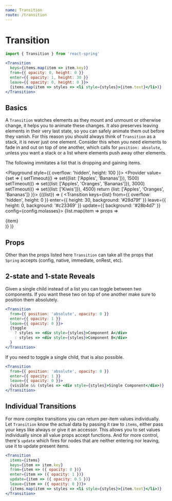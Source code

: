 ```yaml
---
name: Transition
route: /transition
---
```



# Transition

```jsx
import { Transition } from 'react-spring'

<Transition
  keys={items.map(item => item.key)}
  from={{ opacity: 0, height: 0 }}
  enter={{ opacity: 1, height: 30 }}
  leave={{ opacity: 0, height: 0 }}>
  {items.map(item => styles => <li style={styles}>{item.text}</li>)}
</Transition>
```

## Basics

A `Transition` watches elements as they mount and unmount or otherwise change, it helps you to animate these changes. It also preserves leaving elements in their very last state, so you can safely animate them out before they vanish. For this reason you should always think of `Transition` as a stack, it is never just one element. Consider this when you need elements to fade in and out on top of one another, which calls for `position: absolute`, unless you want a stack or a list where elements push away other elements.

The following immitates a list that is dropping and gaining items.

<Playground style={{ overflow: 'hidden', height: 100 }}>
  <Provider value={set => {
    setTimeout(() => set({list: ['Apples', 'Bananas']}), 1500)
    setTimeout(() => set({list: ['Apples', 'Oranges', 'Bananas']}), 3000)
    setTimeout(() => set({list: ['Kiwis']}), 4500)
    return {list: ['Apples', 'Oranges', 'Bananas']}
    }}>
    <Consumer>
      {({list}) => (
        <Transition
          keys={list}
          from={{ overflow: 'hidden', height: 0 }}
          enter={{ height: 30, background: '#28d79f' }}
          leave={{ height: 0, background: '#c23369' }}
          update={{ background: '#28b4d7' }}
          config={config.molasses}>
          {list.map(item => props => <div style={props}>{item}</div>)}
        </Transition>
      )}
    </Consumer>
  </Provider>
</Playground>

## Props

Other than the props listed here `Transition` can take all the props that `Spring` accepts (config, native, immediate, onRest, etc).

<PropsTable of={Transition} />

## 2-state and 1-state Reveals

Given a single child instead of a list you can toggle between two components. If you want these two on top of one another make sure to position them absolutely.

```jsx
<Transition
  from={{ position: 'absolute', opacity: 0 }}
  enter={{ opacity: 1 }}
  leave={{ opacity: 0 }}>
  {toggle
    ? styles => <div style={styles}>Component A</div>
    : styles => <div style={styles}>Component B</div>
  }
</Transition>
```

If you need to toggle a single child, that is also possible.

```jsx
<Transition
  from={{ position: 'absolute', opacity: 0 }}
  enter={{ opacity: 1 }} 
  leave={{ opacity: 0 }}>
  {visible && (styles => <div style={styles}>Single Component</div>)}
</Transition>
```

## Individual Transitions

For more complex transitions you can return per-item values individually. Let `Transition` know the actual data by passing it raw to `items`, either pass your keys like always or give it an accessor. This allows you to set values individually since all value props accept functions. And for more control, there's `update` which fires for nodes that are neither entering nor leaving, use it to update present items.

```jsx
<Transition
  items={items}
  keys={item => item.key}
  from={item => ({ opacity: 0 })}
  enter={item => ({ opacity: 1 })}
  update={item => ({ opacity: 0.5 })}
  leave={item => ({ opacity: 0 })}>
  {items.map(item => styles => <li style={styles}>{item.text}</li>)}
</Transition>
```